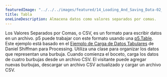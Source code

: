 ```yaml
---
featuredImage: "../../../images/featured/14_Loading_And_Saving_Data-02_Table-thumbnail.png"
title: Tabla
oneLineDescription: Almacena datos como valores separados por comas.
---
```


Los Valores Separados por Comas, o CSV, es un formato para escribir
datos en un archivo. p5 puede trabajar con este formato usando una
<a href="https://p5js.org/reference/p5.Table" target="_blank">p5.Table</a>.
Este ejemplo está basado en el
<a href="https://processing.org/examples/loadsavetable.html" target="_blank">Ejemplo de Carga de Datos Tabulares</a>
de Daniel Shiffman para Processing. Utiliza una clase para organizar los datos que representan
una burbuja. Cuando comienza el boceto, carga los datos de cuatro burbujas
desde un archivo CSV. El visitante puede agregar nuevas burbujas, descargar un archivo CSV
actualizado y cargar un archivo CSV.
